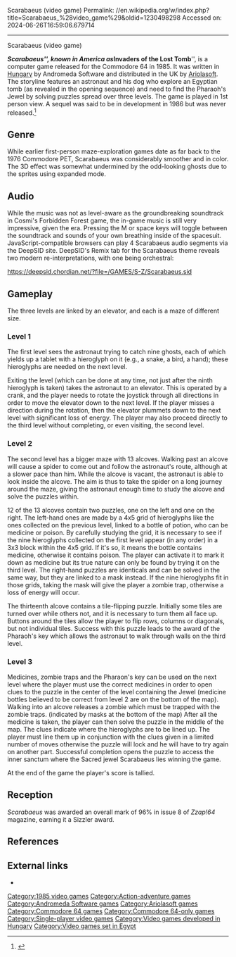 Scarabaeus (video game)
Permalink: //en.wikipedia.org/w/index.php?title=Scarabaeus_%28video_game%29&oldid=1230498298
Accessed on: 2024-06-26T16:59:06.679714



------
Scarabaeus (video game)
{{Short description|1985 video game}}
{{About|the computer game|the insect|Scarabaeus}}
{{ref improve|date=December 2013}}
{{Infobox VG 
|title = Scarabaeus <br> Invaders of the Lost Tomb
|image = [[File:ScarabaeusBoxArt.jpg|250px|Scarabaeus]]
|caption = Box art
|developer = Andromeda Software
|publisher = [[Ariolasoft]]
|designer = Andromeda Software
|released = {{vgrelease|NA|1985<ref name="gamefaqs">{{cite web| url = http://www.gamefaqs.com/c64/564047-scarabaeus/data| title = Release information | publisher = [[GameFAQs]]| date = | accessdate = 2010-06-19}}</ref>|EU|1985<ref name="gamefaqs"/>}}
|genre = [[Action-adventure game|Action-adventure]]
|modes = [[Single-player video game|Single-player]]
|platforms = [[Commodore 64]]
}}

'''''Scarabaeus''''', known in America as '''''Invaders of the Lost Tomb''''', is a computer game released for the Commodore 64 in 1985. It was written in [[Hungary]] by Andromeda Software and distributed in the UK by [[Ariolasoft]]. The storyline features an astronaut and his dog who explore an Egyptian tomb (as revealed in the opening sequence) and need to find the Pharaoh's Jewel by solving puzzles spread over three levels. The game is played in 1st person view. A sequel was said to be in development in 1986 but was never released.<ref>{{Cite web|url=https://www.gamesthatwerent.com/gtw64/scarabaeus-2/|title=Scarabaeus 2 (C64) - 1986 Ariolasoft - GTW64|year=1986 }}</ref>

==Genre==
While earlier first-person maze-exploration games date as far back to the 1976 Commodore PET, Scarabaeus was considerably smoother and in color. The 3D effect was somewhat undermined by the odd-looking ghosts due to the sprites using expanded mode. 

==Audio==
While the music was not as level-aware as the groundbreaking soundtrack in Cosmi's Forbidden Forest game, the in-game music is still very impressive, given the era. Pressing the M or space keys will toggle between the soundtrack and sounds of your own breathing inside of the spacesuit.  JavaScript-compatible browsers can play 4 Scarabaeus audio segments via the DeepSID site. DeepSID's Remix tab for the Scarabaeus theme reveals two modern re-interpretations, with one being orchestral:

https://deepsid.chordian.net/?file=/GAMES/S-Z/Scarabaeus.sid 


==Gameplay==
The three levels are linked by an elevator, and each is a maze of different size.

===Level 1===
The first level sees the astronaut trying to catch nine ghosts, each of which yields up a tablet with a hieroglyph on it (e.g., a snake, a bird, a hand); these hieroglyphs are needed on the next level.

Exiting the level (which can be done at any time, not just after the ninth hieroglyph is taken) takes the astronaut to an elevator. This is operated by a crank, and the player needs to rotate the joystick through all directions in order to move the elevator down to the next level. If the player misses a direction during the rotation, then the elevator plummets down to the next level with significant loss of energy. The player may also proceed directly to the third level without completing, or even visiting, the second level.

===Level 2===
The second level has a bigger maze with 13 alcoves. Walking past an alcove will cause a spider to come out and follow the astronaut's route, although at a slower pace than him. While the alcove is vacant, the astronaut is able to look inside the alcove. The aim is thus to take the spider on a long journey around the maze, giving the astronaut enough time to study the alcove and solve the puzzles within.

12 of the 13 alcoves contain two puzzles, one on the left and one on the right. The left-hand ones are made by a 4x5 grid of hieroglyphs like the ones collected on the previous level, linked to a bottle of potion, who can be medicine or poison. By carefully studying the grid, it is necessary to see if the nine hieroglyphs collected on the first level appear (in any order) in a 3x3 block within the 4x5 grid. If it's so, it means the bottle contains medicine, otherwise it contains poison. The player can activate it to mark it down as medicine but its true nature can only be found by trying it on the third level. The right-hand puzzles are identicals and can be solved in the same way, but they are linked to a mask instead. If the nine hieroglyphs fit in those grids, taking the mask will give the player a zombie trap, otherwise a loss of energy will occur. 

The thirteenth alcove contains a tile-flipping puzzle. Initially some tiles are turned over while others not, and it is necessary to turn them all face up. Buttons around the tiles allow the player to flip rows, columns or diagonals, but not individual tiles. Success with this puzzle leads to the award of the Pharaoh's key which allows the astronaut to walk through walls on the third level.

===Level 3===
Medicines, zombie traps and the Pharaon's key can be used on the next level where the player must use the correct medicines in order to open clues to the puzzle in the center of the level containing the Jewel (medicine bottles believed to be correct from level 2 are on the bottom of the map). Walking into an alcove releases a zombie which must be trapped with the zombie traps. (indicated by masks at the bottom of the map) After all the medicine is taken, the player can then solve the puzzle in the middle of the map. The clues indicate where the hieroglyphs are to be lined up. The player must line them up in conjunction with the clues given in a limited number of moves otherwise the puzzle will lock and he will have to try again on another part. Successful completion opens the puzzle to access the inner sanctum where the Sacred jewel Scarabaeus lies winning the game.

At the end of the game the player's score is tallied.

==Reception==
''Scarabaeus'' was awarded an overall mark of 96% in issue 8 of ''Zzap!64'' magazine, earning it a Sizzler award.

== References ==
{{reflist}}

== External links ==
*{{lemon64 game|id=2229|name=Scarabaeus}}

[[Category:1985 video games]]
[[Category:Action-adventure games]]
[[Category:Andromeda Software games]]
[[Category:Ariolasoft games]]
[[Category:Commodore 64 games]]
[[Category:Commodore 64-only games]]
[[Category:Single-player video games]]
[[Category:Video games developed in Hungary]]
[[Category:Video games set in Egypt]]
